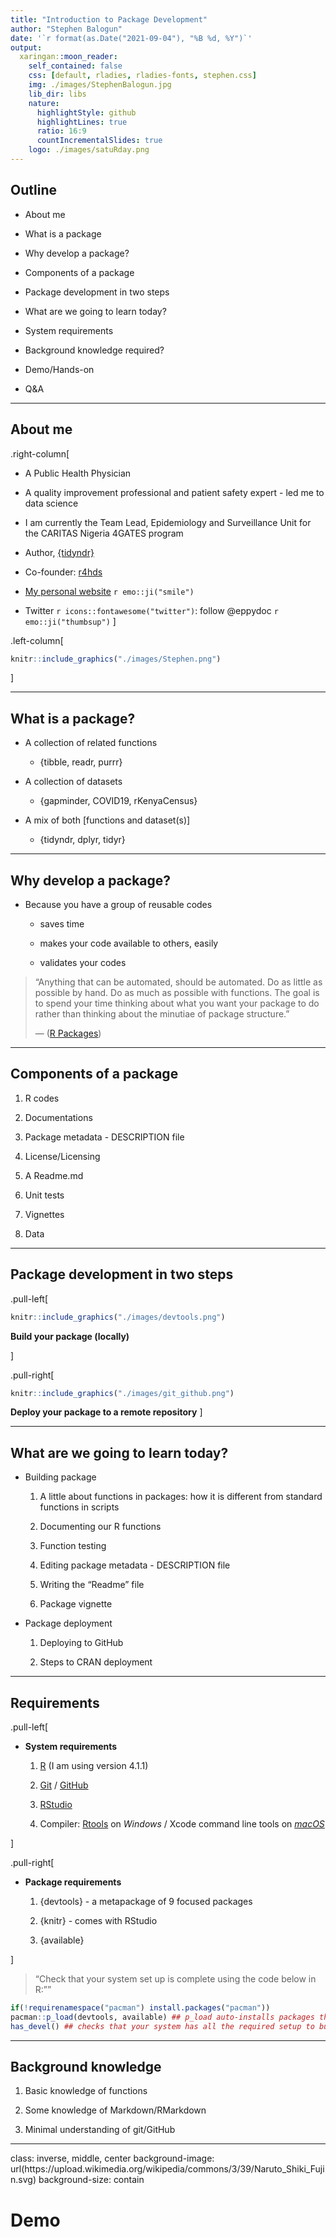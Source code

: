 ```yaml
---
title: "Introduction to Package Development"
author: "Stephen Balogun"
date: '`r format(as.Date("2021-09-04"), "%B %d, %Y")`'
output:
  xaringan::moon_reader:
    self_contained: false
    css: [default, rladies, rladies-fonts, stephen.css]
    img: ./images/StephenBalogun.jpg
    lib_dir: libs
    nature:
      highlightStyle: github
      highlightLines: true
      ratio: 16:9
      countIncrementalSlides: true
    logo: ./images/satuRday.png
---
```


## Outline

- About me

- What is a package

- Why develop a package?

- Components of a package

- Package development in two steps

- What are we going to learn today?

- System requirements

- Background knowledge required?

- Demo/Hands-on

- Q&A


---

## About me

.right-column[

- A Public Health Physician

- A quality improvement professional and patient safety expert - led me to data science

- I am currently the Team Lead, Epidemiology and Surveillance Unit for the CARITAS Nigeria 4GATES program

- Author, [{tidyndr}](https://CRAN.R-project.org/package=tidyndr)

- Co-founder: [r4hds](https://r4hds.netlify.app/)

- [My personal website](https://taiye.rbind.io) `r emo::ji("smile")`

- Twitter `r icons::fontawesome("twitter")`: follow @eppydoc `r emo::ji("thumbsup")`
]

.left-column[
```r
knitr::include_graphics("./images/Stephen.png")
```
]

---

## What is a package?

- A collection of related functions
  
    - {tibble, readr, purrr}

- A collection of datasets

    - {gapminder, COVID19, rKenyaCensus}

- A mix of both [functions and dataset(s)]

    - {tidyndr, dplyr, tidyr}


---

## Why develop a package?
- Because you have a group of reusable codes

    - saves time
    
    - makes your code available to others, easily
    
    - validates your codes

> "Anything that can be automated, should be automated.
    Do as little as possible by hand.
    Do as much as possible with functions.
    The goal is to spend your time thinking about what you want your package to do rather than thinking about the minutiae of package structure."
> 
> --- ([R Packages](https://r-pkgs.org/intro.html))


---

## Components of a package
1. R codes

2. Documentations

3. Package metadata - DESCRIPTION file

4. License/Licensing

5. A Readme.md

4. Unit tests

6. Vignettes

7. Data

---

## Package development in two steps
.pull-left[
```r
knitr::include_graphics("./images/devtools.png")
```

**Build your package (locally)**

]

.pull-right[
```r
knitr::include_graphics("./images/git_github.png")
```

**Deploy your package to a remote repository**
]

---

## What are we going to learn today?
- Building package 

    1. A little about functions in packages: how it is different from standard functions in scripts
    
    2. Documenting our R functions
    
    3. Function testing
    
    4. Editing package metadata - DESCRIPTION file
    
    5. Writing the "Readme" file
    
    6. Package vignette
    
- Package deployment

    1. Deploying to GitHub
    
    2. Steps to CRAN deployment
    
---

## Requirements
.pull-left[

- **System requirements**

    1. [R](https://cran.r-project.org/) (I am using version 4.1.1)
    
    2. [Git](https://git-scm.com/downloads) / [GitHub](https://github.com/)
    
    1. [RStudio](https://www.rstudio.com/products/rstudio/download/)
    
    4. Compiler: [Rtools](https://cran.r-project.org/bin/windows/Rtools/) on *Windows* / Xcode command line tools on [*macOS*](https://developer.apple.com/programs/register/)
        
]

.pull-right[

- **Package requirements**

    1. {devtools} - a metapackage of 9 focused packages
    
    2. {knitr} - comes with RStudio
    
    3. {available}
    
]


> "Check that your system set up is complete using the code below in R:""

```r
if(!requirenamespace("pacman") install.packages("pacman"))
pacman::p_load(devtools, available) ## p_load auto-installs packages that are not pre-installed on your computer
has_devel() ## checks that your system has all the required setup to build a package
```

---

## Background knowledge

1. Basic knowledge of functions

2. Some knowledge of Markdown/RMarkdown

3. Minimal understanding of git/GitHub

---
class: inverse, middle, center
background-image: url(https://upload.wikimedia.org/wikipedia/commons/3/39/Naruto_Shiki_Fujin.svg)
background-size: contain

# Demo
